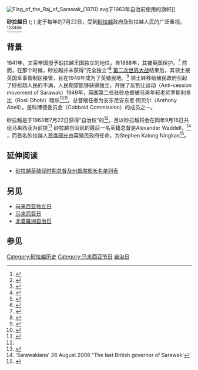{{Infobox holiday
|holiday_name  = 砂拉越自治日<br>Hari Sarawak<br>Sarawak Day
|type          = 
|image         =
|imagesize     =
|caption       =
|nickname      = 砂拉越日
|observedby    = 砂拉越人
|litcolor      =
|longtype      = 
|significance  = {{Sarawak}}正式开始[[自治|自治]]。
|duration      = 一天
|frequency     = 年度
|scheduling    = 每年同一日
|date          = 7月22日
|celebrations  =
|observances   =
|relatedto     =
}}
[[File:Flag_of_the_Raj_of_Sarawak_(1870).svg|thumb]]于1963年自治前使用的旗帜]]

'''砂拉越日''' ({{lang-ms|Hari Sarawak}}; {{lang-en|Sarawak Day}}) 定于每年的7月22日，受到[[砂拉越|砂拉越]]政府及砂拉越人民的广泛重视。<ref name="ND">{{Cite book|url=http://discovery.nationalarchives.gov.uk/details/r/C10991834|title=砂拉越，沙巴和新加坡宣布独立|archivedate=2021-04-13|publisher=The National Archives|archiveurl=https://web.archive.org/web/20210413063451/https://discovery.nationalarchives.gov.uk/details/r/C10991834|access-date=2021-01-05|dead-url=no}}</ref><ref name="discovery.nationalarchives.gov.uk">{{cite web|url=http://discovery.nationalarchives.gov.uk/details/r/C760803|title=The National Archives DO 169/254 (Constitutional issues in respect of North Borneo and Sarawak on joining the federation)|publisher=[[英国国家档案馆|英国国家档案馆]]|date=1961–1963|accessdate=23 April 2015|archive-date=2019-05-27|archive-url=https://web.archive.org/web/20190527103336/https://discovery.nationalarchives.gov.uk/details/r/C760803|dead-url=no}}</ref><ref>{{cite book|author=Vernon L. Porritt|title=British Colonial Rule in Sarawak, 1946-1963|url=http://books.google.com/books?id=4pBwAAAAMAAJ|year=1997|publisher=Oxford University Press|isbn=978-983-56-0009-8|access-date=2015-07-25|archive-date=2016-06-17|archive-url=https://web.archive.org/web/20160617152249/https://books.google.com/books?id=4pBwAAAAMAAJ|dead-url=no}}</ref><ref>{{cite book|author=Philip Mathews|title=Chronicle of Malaysia: Fifty Years of Headline News, 1963-2013|url=http://books.google.com/books?id=md9UAgAAQBAJ&pg=PA15|date=28 February 2014|publisher=Editions Didier Millet|isbn=978-967-10617-4-9|pages=15–|access-date=2015-07-25|archive-date=2016-05-12|archive-url=https://web.archive.org/web/20160512125941/https://books.google.com/books?id=md9UAgAAQBAJ&pg=PA15|dead-url=no}}</ref><ref>{{cite web|url=http://asiapacific.anu.edu.au/newmandala/2013/07/27/sarawaks-independence-day/|title=Sarawak’s "Independence Day"|publisher=[[Australian_National_University|Australian National University]]|work=New Mandala|date=27 July 2013|accessdate=30 May 2014|author=Murray Hunter|archive-date=2015-07-25|archive-url=https://web.archive.org/web/20150725120609/http://asiapacific.anu.edu.au/newmandala/2013/07/27/sarawaks-independence-day/|dead-url=no}}</ref><ref>{{cite web|url=http://www.mysinchew.com/node/76245|title=Tanah airku - My homeland - 美丽的国家|publisher=[[星洲日报|星洲日报]]|date=6 August 2012|accessdate=31 May 2014|author=Bob Teoh|archiveurl=https://web.archive.org/web/20140530161825/http://www.mysinchew.com/node/76245|archivedate=2014年5月30日|deadurl=no}}</ref>

== 背景 ==
1841年，文莱帝国授予[[砂拉越王国|砂拉越王国]]独立的地位，自1888年，其被英国保护。<ref>{{cite journal|url=http://www.ijern.com/journal/January-2014/46.pdf|title=Borneo Art Education - BAE|author=Aloysius Yapp|journal=International Journal of Education and Research|date=January 2014|volume=II|issue=1|pages=2|ISSN=2201-6333|format=[[PDF|PDF]]|access-date=2015-07-25|archive-date=2015-09-24|archive-url=https://web.archive.org/web/20150924033444/http://www.ijern.com/journal/January-2014/46.pdf|dead-url=no}}</ref> 然而，在那个时候，砂拉越并未获得“完全独立”<ref>{{cite web|url=http://www.themalaymailonline.com/opinion/khairie-hisyam-aliman/article/no-sarawak-did-not-gain-independence-in-1841|title=No, Sarawak did not gain independence in 1841|author=Khairie Hisyam Aliman|publisher=The Malay Mail|date=13 September 2014|accessdate=15 September 2014|archiveurl=https://web.archive.org/web/20140915014609/http://www.themalaymailonline.com/opinion/khairie-hisyam-aliman/article/no-sarawak-did-not-gain-independence-in-1841|archivedate=2014年9月15日|deadurl=no}}</ref> [[第二次世界大战|第二次世界大战]]结束后，其领土被英国军事管制区接管，且在1946年成为了英殖民地。<ref>{{cite book|author1=Patricia Pui Huen Lim|author2=Diana Wong|title=War and Memory in Malaysia and Singapore|url=http://books.google.com/books?id=ADkiembZcLYC&pg=PA124|year=2000|publisher=Institute of Southeast Asian Studies|isbn=978-981-230-037-9|pages=124–}}</ref> 领土转移给殖民政府引起了砂拉越人民的不满，人民期望能够获得独立，开展了反割让运动（Anti-cession movement of Sarawak）1949年，英国第二任驻砂总督被马来年轻老师罗斯利多比（Rosli Dhobi）暗杀<ref>{{cite web|url=http://www.bbc.com/news/magazine-17299633|title=The stabbed governor of Sarawak|author=Mike Thompson|publisher=[[BBC_News|BBC News]]|date=12 March 2012|accessdate=30 May 2014|archive-date=2015-09-24|archive-url=https://web.archive.org/web/20150924123649/http://www.bbc.com/news/magazine-17299633|dead-url=no}}</ref><ref>{{cite web|url=http://www.theborneopost.com/2013/09/22/farewell-to-the-crown-prince/|title=Farewell to the Crown Prince|author=Antonia Chiam|publisher=The Borneo Post|date=22 September 2013|accessdate=30 May 2014|archive-date=2018-09-25|archive-url=https://web.archive.org/web/20180925164710/http://www.theborneopost.com/2013/09/22/farewell-to-the-crown-prince/|dead-url=no}}</ref>。总督继任者为安东尼安东尼·阿贝尔（Anthony Abell），是科博德委员会（Cobbold Commission）的成员之一。

砂拉越是于1963年7月22日获得“自治权”的<ref name="discovery.nationalarchives.gov.uk"/>，且以砂拉越将会在同年9月16日共组马来西亚为前提<ref>{{cite book|author=Frans Welman|title=Borneo Trilogy Sarawak: Volume 2|url=http://books.google.com/books?id=A-H-O8pxUnMC&pg=PA134|publisher=Booksmango|isbn=978-616-245-089-1|pages=134–|access-date=2015-07-25|archive-date=2015-03-22|archive-url=https://web.archive.org/web/20150322134650/http://books.google.com/books?id=A-H-O8pxUnMC&pg=PA134|dead-url=no}}</ref> 砂拉越自治前的最后一名英籍总督是Alexander Waddell，<ref>'Sarawakiana' 26 August 2008 "The last British governor of Sarawak'</ref> ，而首名砂拉越人[[首席部长|首席部长]]由英殖民政府任命，为Stephen Kalong Ningkan<ref>{{cite book|title=Asia Yearbook|url=http://books.google.com/books?id=IdZHAAAAYAAJ|year=1964|publisher=Far Eastern economic review|access-date=2015-07-25|archive-date=2016-05-19|archive-url=https://web.archive.org/web/20160519080457/https://books.google.com/books?id=IdZHAAAAYAAJ|dead-url=no}}</ref>。

== 延伸阅读 ==
* [https://web.archive.org/web/20140530125014/http://www.sarawak.gov.my/en/media-centre/in-the-news/view/previous-governors-of-sarawak 砂拉越英殖民时期总督及州首席部长名单列表]

== 另见 ==
* [[马来西亚独立日|马来西亚独立日]]
* [[马来西亚日|马来西亚日]]
* [[北婆羅洲自治日|北婆羅洲自治日]]

== 参见 ==
<references/>

{{模板:马来西亚主题}}
{{砂拉越}}

[[Category:砂拉越历史|Category:砂拉越历史]]
[[Category:马来西亚节日|Category:马来西亚节日]]
[[Category:砂拉越|自治日]]
